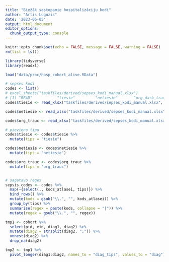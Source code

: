 ```yaml
---
title: "Biežāk sastopamie hospitalizāciju kodi"
author: "Artis Luguzis"
date: '2023-06-05'
output: html_document
editor_options: 
  chunk_output_type: console
---
```


```r
knitr::opts_chunk$set(echo = FALSE, message = FALSE, warning = FALSE)
rm(list = ls())
```

```r
library(tidyverse)
library(readxl)
```

```r
load("data/proc/hosp_cohort_alive.RData")

# sepses kodi
codes <- list()
# excel_sheets("taskfiles/derived/sepses_kodi_manual.xlsx")
# [1] "READ"           "tiesie"         "netiesie"       "org_darb_trauc"
codes$tiesie <- read_xlsx("taskfiles/derived/sepses_kodi_manual.xlsx", sheet = "tiesie")

codes$netiesie <- read_xlsx("taskfiles/derived/sepses_kodi_manual.xlsx", sheet = "netiesie")

codes$org_trauc <- read_xlsx("taskfiles/derived/sepses_kodi_manual.xlsx", sheet = "org_darb_trauc")

# pievieno tipu
codes$tiesie <- codes$tiesie %>% 
  mutate(tips = "tiesie")

codes$netiesie <- codes$netiesie %>% 
  mutate(tips = "netiesie")

codes$org_trauc <- codes$org_trauc %>% 
  mutate(tips = "org_trauc")


# sagatavo regex
sepsis_codes <- codes %>%
  map(~{select(., kods_atlasei, tips)}) %>% 
  bind_rows() %>% 
  mutate(kods = gsub("\\.", "", kods_atlasei)) %>% 
  group_by(tips) %>% 
  summarise(regex = paste(kods, collapse = "|")) %>% 
  mutate(regex = gsub("\\.", "", regex))
```

```r
tmp1 <- cohort %>% 
  select(pid, eid, diag1, diag2) %>% 
  mutate(diag2 = strsplit(diag2, ";")) %>% 
  unnest(diag2) %>% 
  drop_na(diag2)

tmp2 <- tmp1 %>% 
  pivot_longer(diag1:diag2, names_to = "diag_tips", values_to = "diag")
```

